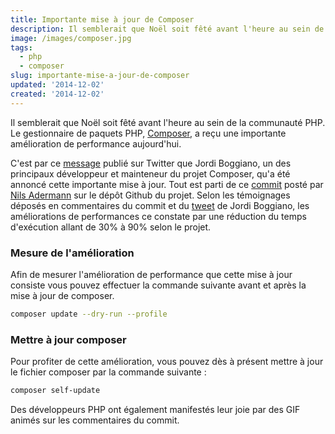 ```yaml
---
title: Importante mise à jour de Composer
description: Il semblerait que Noël soit fêté avant l'heure au sein de la communauté PHP. Le gestionnaire de paquets PHP, Composer, a reçu une importante amélioration de performance aujourd'hui.
image: /images/composer.jpg
tags:
  - php
  - composer
slug: importante-mise-a-jour-de-composer
updated: '2014-12-02'
created: '2014-12-02'
---
```


Il semblerait que Noël soit fêté avant l'heure au sein de la communauté PHP. Le gestionnaire de paquets PHP, [Composer](https://getcomposer.org), a reçu une importante amélioration de performance aujourd'hui.

C'est par ce [message](https://twitter.com/seldaek/status/539727864523128832) publié sur Twitter que Jordi Boggiano, un des principaux développeur et mainteneur du projet Composer, qu'a été annoncé cette importante mise à jour. Tout est parti de ce [commit](https://github.com/composer/composer/pull/3482) posté par [Nils Adermann](https://twitter.com/naderman) sur le dépôt Github du projet. Selon les témoignages déposés en commentaires du commit et du [tweet](https://twitter.com/seldaek/status/539729674445012993) de Jordi Boggiano, les améliorations de performances ce constate par une réduction du temps d'exécution allant de 30% à 90% selon le projet.

### Mesure de l'amélioration

Afin de mesurer l'amélioration de performance que cette mise à jour consiste vous pouvez effectuer la commande suivante avant et après la mise à jour de composer.

```bash
composer update --dry-run --profile
```

### Mettre à jour composer

Pour profiter de cette amélioration, vous pouvez dès à présent mettre à jour le fichier composer par la commande suivante :

```bash
composer self-update
```

Des développeurs PHP ont également manifestés leur joie par des GIF animés sur les commentaires du commit.
